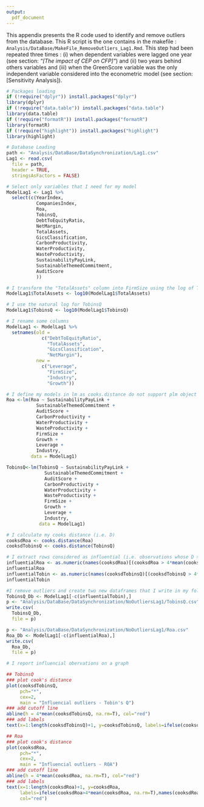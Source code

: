 ```yaml
---
output:
  pdf_document
---
```

This appendix presents the R code used to identify and remove outliers from the database. This R script is the one contains in the makefile : `Analysis/DataBase/MakeFile_RemoveOutliers_Lag1.Rmd`. This step had been repeated three times : (i) when dependent variables were lagged one year (see section: *"[The impact of CEP on CFP]"*) and (ii) two years behind others variables and (iii) when the GreenScore variable was the only independent variable considered into the econometric model (see section: [Sensitivity Analysis]).  


```r
# Packages loading 
if (!require("dplyr")) install.packages("dplyr")
library(dplyr)
if (!require("data.table")) install.packages("data.table")
library(data.table)
if (!require("formatR")) install.packages("formatR")
library(formatR)
if (!require("highlight")) install.packages("highlight")
library(highlight)

```

```r
# Database Loading 
path <- "Analysis/DataBase/DataSynchronization/Lag1.csv"
Lag1 <- read.csv(
  file = path, 
  header = TRUE, 
  stringsAsFactors = FALSE)

```


```r
# Select only variables that I need for my model
ModelLag1 <- Lag1 %>% 
  select(c(YearIndex,
           CompaniesIndex,
           Roa,
           TobinsQ,
           DebtToEquityRatio,
           NetMargin,
           TotalAssets,
           GicsClassification,
           CarbonProductivity,
           WaterProductivity,
           WasteProductivity,
           SustainabilityPayLink,
           SustainableThemedCommitment,
           AuditScore
           ))

# I transform the "TotalAssets" column into FirmSize using the log of TotalAssets 
ModelLag1$TotalAssets <- log10(ModelLag1$TotalAssets)

# I use the natural log for TobinsQ
ModelLag1$TobinsQ <- log10(ModelLag1$TobinsQ)

# I rename some columns
ModelLag1 <- ModelLag1 %>% 
  setnames(old = 
             c("DebtToEquityRatio", 
               "TotalAssets", 
               "GicsClassification", 
               "NetMargin"), 
           new = 
             c("Leverage", 
               "FirmSize", 
               "Industry", 
               "Growth"))

# I define my models in lm as cooks.distance do not support plm object
Roa <-lm(Roa ~ SustainabilityPayLink +
           SustainableThemedCommitment + 
           AuditScore + 
           CarbonProductivity + 
           WaterProductivity + 
           WasteProductivity + 
           FirmSize + 
           Growth + 
           Leverage + 
           Industry, 
         data = ModelLag1)

TobinsQ<-lm(TobinsQ ~ SustainabilityPayLink + 
              SustainableThemedCommitment + 
              AuditScore + 
              CarbonProductivity + 
              WaterProductivity + 
              WasteProductivity + 
              FirmSize + 
              Growth + 
              Leverage + 
              Industry, 
            data = ModelLag1)

# I calculate my cooks distance (i.e. D)
cooksdRoa <- cooks.distance(Roa)
cooksdTobinsQ <- cooks.distance(TobinsQ)

# I extract rows considered as influential (i.e. observations whose D > 4 * means) and I print them for the reader.
influentialRoa <- as.numeric(names(cooksdRoa)[(cooksdRoa > 4*mean(cooksdRoa, na.rm=T))]) 
influentialRoa
influentialTobin <- as.numeric(names(cooksdTobinsQ)[(cooksdTobinsQ > 4*mean(cooksdTobinsQ, na.rm=T))])
influentialTobin
```

```r

#I remove outliers and create two new dataframes that I write in my folders
TobinsQ_Db <- ModelLag1[-c(influentialTobin),]
p <- "Analysis/DataBase/DataSynchronization/NoOutliersLag1/TobinsQ.csv"
write.csv(
  TobinsQ_Db,
  file = p)

p <- "Analysis/DataBase/DataSynchronization/NoOutliersLag1/Roa.csv"
Roa_Db <- ModelLag1[-c(influentialRoa),]
write.csv(
  Roa_Db, 
  file = p)

```

```r
# I report influencial obervations on a graph

## TobinsQ
### plot cook's distance
plot(cooksdTobinsQ, 
     pch="*", 
     cex=2, 
     main = "Influencial outliers - Tobin's Q")  
### add cutoff line
abline(h = 4*mean(cooksdTobinsQ, na.rm=T), col="red")
### add labels
text(x=1:length(cooksdTobinsQ)+1, y=cooksdTobinsQ, labels=ifelse(cooksdTobinsQ>4*mean(cooksdTobinsQ, na.rm=T),names(cooksdTobinsQ),""), col="red")  
```

\newpage
```r
## Roa
### plot cook's distance
plot(cooksdRoa, 
     pch="*", 
     cex=2, 
     main = "Influencial outliers - ROA")  
### add cutoff line
abline(h = 4*mean(cooksdRoa, na.rm=T), col="red")  
### add labels
text(x=1:length(cooksdRoa)+1, y=cooksdRoa, 
     labels=ifelse(cooksdRoa>4*mean(cooksdRoa, na.rm=T),names(cooksdRoa),""), 
     col="red") 
```
